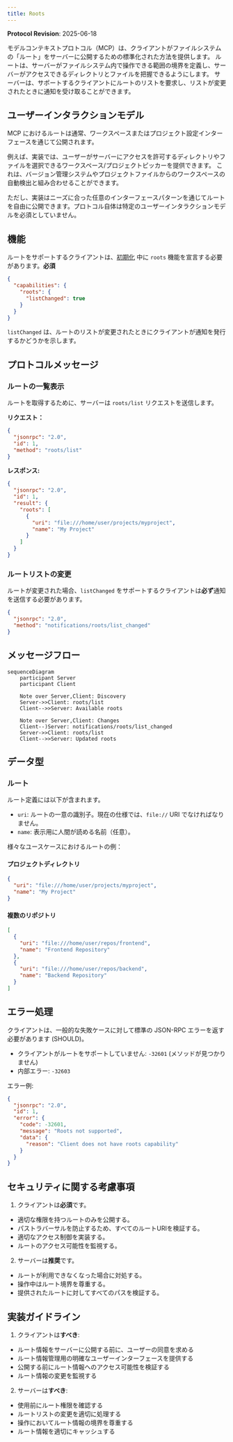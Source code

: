 ```yaml
---
title: Roots
---
```


<div id="enable-section-numbers" />

<Info>**Protocol Revision**: 2025-06-18</Info>

モデルコンテキストプロトコル（MCP）は、クライアントがファイルシステムの「ルート」をサーバーに公開するための標準化された方法を提供します。
ルートは、サーバーがファイルシステム内で操作できる範囲の境界を定義し、サーバーがアクセスできるディレクトリとファイルを把握できるようにします。
サーバーは、サポートするクライアントにルートのリストを要求し、リストが変更されたときに通知を受け取ることができます。

## ユーザーインタラクションモデル

MCP におけるルートは通常、ワークスペースまたはプロジェクト設定インターフェースを通じて公開されます。

例えば、実装では、ユーザーがサーバーにアクセスを許可するディレクトリやファイルを選択できるワークスペース/プロジェクトピッカーを提供できます。
これは、バージョン管理システムやプロジェクトファイルからのワークスペースの自動検出と組み合わせることができます。

ただし、実装はニーズに合った任意のインターフェースパターンを通じてルートを自由に公開できます。プロトコル自体は特定のユーザーインタラクションモデルを必須としていません。

## 機能

ルートをサポートするクライアントは、[初期化](/specification/2025-06-18/basic/lifecycle#initialization) 中に `roots` 機能を宣言する必要があります。**必須**

```json
{
  "capabilities": {
    "roots": {
      "listChanged": true
    }
  }
}
```

`listChanged` は、ルートのリストが変更されたときにクライアントが通知を発行するかどうかを示します。

## プロトコルメッセージ

### ルートの一覧表示

ルートを取得するために、サーバーは `roots/list` リクエストを送信します。

**リクエスト：**

```json
{
  "jsonrpc": "2.0",
  "id": 1,
  "method": "roots/list"
}
```

**レスポンス:**

```json
{
  "jsonrpc": "2.0",
  "id": 1,
  "result": {
    "roots": [
      {
        "uri": "file:///home/user/projects/myproject",
        "name": "My Project"
      }
    ]
  }
}
```

### ルートリストの変更

ルートが変更された場合、`listChanged` をサポートするクライアントは**必ず**通知を送信する必要があります。

```json
{
  "jsonrpc": "2.0",
  "method": "notifications/roots/list_changed"
}
```

## メッセージフロー

```mermaid
sequenceDiagram
    participant Server
    participant Client

    Note over Server,Client: Discovery
    Server->>Client: roots/list
    Client-->>Server: Available roots

    Note over Server,Client: Changes
    Client--)Server: notifications/roots/list_changed
    Server->>Client: roots/list
    Client-->>Server: Updated roots
```

## データ型

### ルート

ルート定義には以下が含まれます。

- `uri`: ルートの一意の識別子。現在の仕様では、`file://` URI でなければなりません。
- `name`: 表示用に人間が読める名前（任意）。

様々なユースケースにおけるルートの例：

#### プロジェクトディレクトリ

```json
{
  "uri": "file:///home/user/projects/myproject",
  "name": "My Project"
}
```

#### 複数のリポジトリ

```json
[
  {
    "uri": "file:///home/user/repos/frontend",
    "name": "Frontend Repository"
  },
  {
    "uri": "file:///home/user/repos/backend",
    "name": "Backend Repository"
  }
]
```

## エラー処理

クライアントは、一般的な失敗ケースに対して標準の JSON-RPC エラーを返す必要があります (SHOULD)。

- クライアントがルートをサポートしていません: `-32601` (メソッドが見つかりません)
- 内部エラー: `-32603`

エラー例:

```json
{
  "jsonrpc": "2.0",
  "id": 1,
  "error": {
    "code": -32601,
    "message": "Roots not supported",
    "data": {
      "reason": "Client does not have roots capability"
    }
  }
}
```

## セキュリティに関する考慮事項

1. クライアントは**必須**です。

  - 適切な権限を持つルートのみを公開する。
  - パストラバーサルを防止するため、すべてのルートURIを検証する。
  - 適切なアクセス制御を実装する。
  - ルートのアクセス可能性を監視する。

2. サーバーは**推奨**です。

  - ルートが利用できなくなった場合に対処する。
  - 操作中はルート境界を尊重する。
  - 提供されたルートに対してすべてのパスを検証する。

## 実装ガイドライン

1. クライアントは**すべき**:

  - ルート情報をサーバーに公開する前に、ユーザーの同意を求める
  - ルート情報管理用の明確なユーザーインターフェースを提供する
  - 公開する前にルート情報へのアクセス可能性を検証する
  - ルート情報の変更を監視する

2. サーバーは**すべき**:

  - 使用前にルート権限を確認する
  - ルートリストの変更を適切に処理する
  - 操作においてルート情報の境界を尊重する
  - ルート情報を適切にキャッシュする
